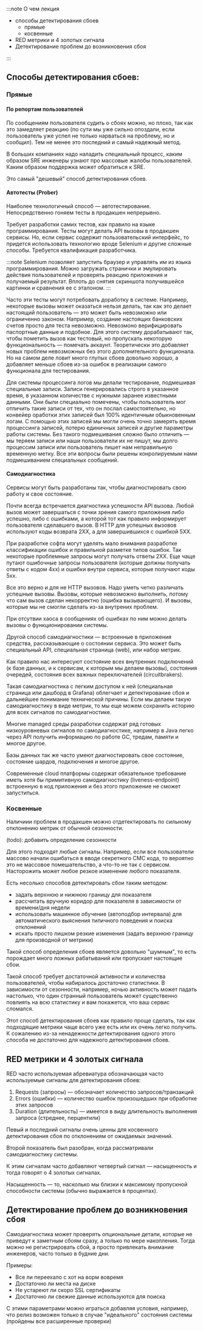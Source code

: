 :::note О чем лекция

- способы детектирования сбоев
  - прямые
  - косвенные
- RED метрики и 4 золотых сигнала
- Детектирование проблем до возникновения сбоя

:::

## Способы детектирования сбоев:

### Прямые

#### По репортам пользователей

По сообщениям пользователя судить о сбоях можно, но плохо, так как это замедляет реакцию (по сути мы уже сильно опоздали, если пользователь уже успел не только нарваться на проблему, но и сообщил). Тем не менее это последний и самый надежный метод.

В больших компаниях надо наладить специальный процесс, каким образом SRE инженеры узнают про массовые жалобы пользователей. Каким образом поддержка может обратиться к SRE.

Это самый "дешевый" способ детектирования сбоев.

#### Автотесты (Prober)

Наиболее технологичный способ — автотестирование. Непосредственно гоняем тесты в продакшен непрерывно.

Требует разработки самих тестов, как правило на языке программирования. Тесты могут делать API вызовы в продакшен сервисы. Но, если сервис содержит пользовательский интерфейс, то придется использовать технологию вроде Selenium и другие сложные способы. Требуется квалификация разработчика.

:::note
Selenium позволяет запустить браузер и управлять им из языка программирования. Можно загружать странички и эмулировать действия пользователей и проверять реакцию приложения и получаемый результат. Вплоть до снятия скриншота получившейся картинки и сравнения ее с эталоном.
:::

Часто эти тесты могут потребовать доработку в системе. Например, некоторые вызовы может оказаться нельзя делать, так как это делает настоящий пользователь — это может быть невозможно или ограниченно законом. Например, создание настоящих банковских счетов просто для теста невозможно. Невозмоно верифицировать паспортные данные и подобное. Для этого систему дорабатывают так, чтобы пометить вызов как тестовый, но пропускать некоторую функциональность — помечать аккаунт. Теоретически это добавляет новых проблем невозможных без этого дополнительного функционала. Но на самом деле ловит много глупых сбоев довольно хорошо, а добавляет меньше сбоев из-за ошибок в реализации самого функционала для тестирования.

Для системы процессинга логов мы делали тестирование, подмешивая специальные записи. Записи генерировались строго в указанное время, в указанном количестве с нужными заранее известными данными. Они были специально помечены, чтобы пользователь мог отличить такие записи от тех, что он послал самостоятельно, но конвейер оработки этих записей был 100% идентичным обыкновенным логам. С помощью этих записей мы могли очень точно замерять время процессинга записей, потерю единичных записей и другие параметры работы системы. Без такого подмешивания сложно было отличить — мы теряем записи или наши пользователи их не пишут, мы долго процессим записи или пользователь пишет нам неправильную временную метку. Все эти вопросы были решены конролируемым нами подмешиванием специальных сообщений.

#### Самодиагностика

Сервисы могут быть разработаны так, чтобы диагностировать свою работу и свое состояние.

Почти всегда встречается диагностика успешности API вызова. Любой вызов может завершаться с точки зрения самого приложения либо успешно, либо с ошибками, а которой тот как правило информирует пользователя сделавшего вызов. В HTTP для успешных вызовов используют коды возврата 2ХХ, а для завершившихся с ошибкой 5ХХ.

При разработке софта могут уделять мало внимания разработке классификации ошибок и правильной разметке типов ошибок. Так некоторые проблемные запросы могут получать ответы 2XX. Еще чаще путают ошибочные запросы пользователя (которые должны получать ответы с кодом 4xx) и ошибки внутри сервиса, которые получают коды 5хх.

Все это верно и для не HTTP вызовов. Надо уметь четко различать успешные вызовы. Вызовы, которые невозможно выполнить, потому что сам вызов сделан некорректно (ошибка вызывающего). И вызовы, которые мы не смогли сделать из-за внутрених проблем.

При отсутвии хаоса в сообщениях об ошибках по ним можно делать вызовы о функционировании системы.

Другой способ самодиагностики — встроенные в приложения средства, рассказывающие о состоянии сервиса. Это может быть специальный API, специальная страница (web), или набор метрик.

Как правило нас интересуют состояние всех внутренних подключений (к базе данных, и к сервисам, к которым мы делаем вызовы), состояния очередей, состояния всех важных переключателей (circuitbrakers).

Такая самодиагностика с легким доступом к ней (специальная страница или дашборд в Grafana) облегчает и детектирование сбоя и дальнейшее понимание технической причины. Если мы делаем такую самодиагностику в виде метрик, то мы еще можем сохранить историю для всех сигналов по самодиагностике.

Многие managed среды разработки содержат ряд готовых низкоуровневых сигналов по самодиагностике, например в Java легко через API получить информацию по работе GC, тредам, памяти и многое другое.

Базы данных так же часто умеют диагностировать свое состояние, состояние шардов, подключения и многое другое.

Современные cloud платформы содержат обязательное требование иметь хотя бы примитивную самодиагностику (liveness-endpoint) встроенную в код приложения и без этого приложение не сможет запуститься.

### Косвенные

Наличиии проблем в продакшен можно отдетектировать по сильному отклонению метрик от обычной сезонности.

(todo): добавить определение сезонности

Для этого подходят любые сигналы. Например, если все пользователи массово начали ошибаться в вводе секретного СМС кода, то вероятно это не массовое помешательство, а что-то не так с сервисом. Насторожить может любое резкое изменение любого показателя.

Есть несолько способов детектировать сбои таким методом:

- задать верхнюю и нижнюю границу для показателя
- рассчитать вручную коридор для показателя в зависимости от времени/дня недели
- использовать машинное обучение (автоподбор интервала) для автоматического выяснения типичного поведения и поиска отклонений
- искать просто лишком резкие изменения (задать верхнюю границу для производной от метрики)

Такой способ определения сбоев является довольно "шумным", то есть порождает много ложных рабатываний или пропускает настоящие сбои.

Такой способ требует достаточной активности и количества пользователей, чтобы набиралось достаточно статистики. В зависимости от сезонности, например, ночью активность может падать настолько, что один странный пользователь может существенно повлиять на всю статистику и вам покажется, что ваш сервис сломался.

Этот способ детектирования сбоев как правило проще сделать, так как подходящие метрики чаще всего уже есть или их очень легко получить. К сожалению из-за ненадежности детектирования одного этого способа не достаточно для надежного детектирования сбоев.

## RED метрики и 4 золотых сигнала

RED часто используемая абревиатура обозначающая часто используемые сигналы для детектирования сбоев:

1. Requests (запросы) — обозначает количество запросов/транзакций
1. Errors (ошибки) — количество ошибок произошедших при обработке этих запросов
1. Duration (длительность) — имеется в виду длительность выполнения запроса (стреднее, перцентили)

Певый и последний сигналы очень ценны для косвенного детектирования сбоя по отклонениям от ожидаемых значений.

Второй показатель был разобран, когда рассматривали самодиагностику системы.

К этим сигналам часто добавляют четвертый сигнал — насыщенность и тогда говорят о 4 золотых сигналах.

Насыщенность — то, насколько мы близки к максимому пропускной способности системы (обычно выражается в процентах).

## Детектирование проблем до возникновения сбоя

Самодиагностика может проверять опциональные детали, которые не приведут к заметным сбоям сразу, а только по мере накопления. Тогда можно не регистрировать сбой, а просто привлекать внимание инженеров, часто только в будние дни.

Примеры:

- Все ли переехало с хот на ворм вовремя
- Достаточно ли места на диске
- Не устареют ли скоро SSL сертификаты
- Достаточно ли свежие данные используются для поиска

С этими параметрами можно играться добавляя условия, например, что релиз возможен только в случае "идеального" состояния системы (пройдены все расширенные проверки)
